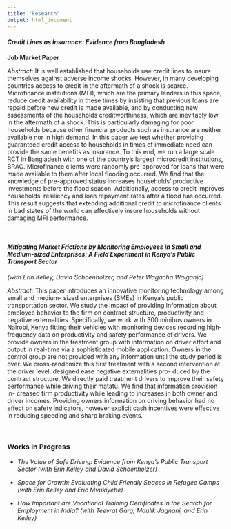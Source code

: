 ```yaml
---
title: "Research"
output: html_document
---
```

<div>

#### <em> Credit Lines as Insurance: Evidence from Bangladesh </em>
**Job Market Paper**

*Abstract:*
It is well established that households use credit lines to insure themselves against adverse income shocks. However, in many developing countries access to credit in the aftermath of a shock is scarce. Microfinance institutions (MFI), which are the primary lenders in this space, reduce credit availability in these times by insisting that previous loans are repaid before new credit is made available, and by conducting new assessments of the households creditworthiness, which are inevitably low in the aftermath of a shock. This is particularly damaging for poor households because other financial products such as insurance are neither available nor in high demand. In this paper we test whether providing guaranteed credit access to households in times of immediate need can provide the same benefits as insurance. To this end, we run a large scale RCT in Bangladesh with one of the country's largest microcredit institutions, BRAC. Microfinance clients were randomly pre-approved for loans that were made available to them after local flooding occurred. We find that the knowledge of pre-approved status increases households' productive investments before the flood season. Additionally, access to credit improves households' resiliency and loan repayment rates after a flood has occurred. This result suggests that extending additional credit to microfinance clients in bad states of the world can effectively insure households without damaging MFI performance.

<br/>

#### <em> Mitigating Market Frictions by Monitoring Employees in Small and Medium-sized Enterprises: A Field Experiment in Kenya's Public Transport Sector </em>
*(with Erin Kelley, David Schoenholzer, and Peter Wagacha Waiganjo)*

*Abstract:*
This paper introduces an innovative monitoring technology among small and medium- sized enterprises (SMEs) in Kenya’s public transportation sector. We study the impact of providing information about employee behavior to the firm on contract structure, productivity and negative externalities. Specifically, we work with 300 minibus owners in Nairobi, Kenya fitting their vehicles with monitoring devices recording high- frequency data on productivity and safety performance of drivers. We provide owners in the treatment group with information on driver effort and output in real-time via a sophisticated mobile application. Owners in the control group are not provided with any information until the study period is over. We cross-randomize this first treatment with a second intervention at the driver level, designed ease negative externalities pro- duced by the contract structure. We directly paid treatment drivers to improve their safety performance while driving their matatu. We find that information provision in- creased firm productivity while leading to increases in both owner and driver incomes. Providing owners information on driving behavior had no effect on safety indicators, however explicit cash incentives were effective in reducing speeding and sharp braking events.

<br/>

### Works in Progress

+ *The Value of Safe Driving: Evidence from Kenya's Public Transport Sector (with Erin Kelley and David Schoenholzer)*

+ *Space for Growth: Evaluating Child Friendly Spaces in Refugee Camps (with Erin Kelley and Eric Mvukiyehe)*

+ *How Important are Vocational Training Certificates in the Search for Employment in India? (with Teevrat Garg, Maulik Jagnani, and Erin Kelley)*


</div>



